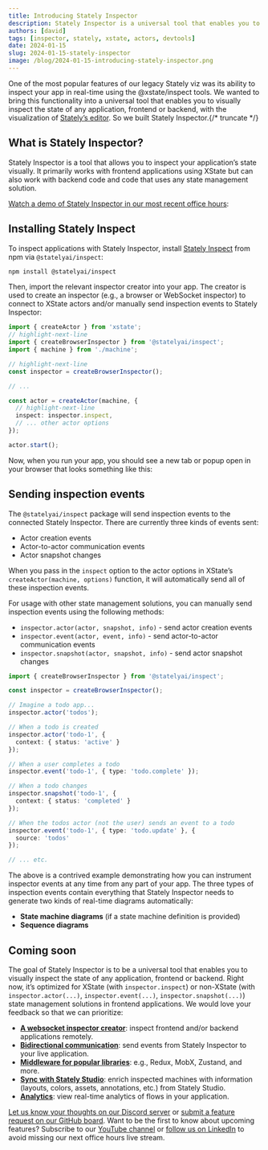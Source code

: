 ```yaml
---
title: Introducing Stately Inspector
description: Stately Inspector is a universal tool that enables you to visually inspect the state of any application, frontend or backend, with the visualization of Stately’s editor.
authors: [david]
tags: [inspector, stately, xstate, actors, devtools]
date: 2024-01-15
slug: 2024-01-15-stately-inspector
image: /blog/2024-01-15-introducing-stately-inspector.png
---
```


One of the most popular features of our legacy Stately viz was its ability to inspect your app in real-time using the @xstate/inspect tools. We wanted to bring this functionality into a universal tool that enables you to visually inspect the state of any application, frontend or backend, with the visualization of [Stately’s editor](https://state.new). So we built Stately Inspector.{/* truncate */}

## What is Stately Inspector?

Stately Inspector is a tool that allows you to inspect your application’s state visually. It primarily works with frontend applications using XState but can also work with backend code and code that uses any state management solution.

[Watch a demo of Stately Inspector in our most recent office hours](https://www.youtube.com/live/-Jf9N-EaUx0?feature=shared&t=408):

<YouTube id="-Jf9N-EaUx0"/>

## Installing Stately Inspect

To inspect applications with Stately Inspector, install [Stately Inspect](https://github.com/statelyai/inspect) from npm via `@statelyai/inspect`:

```bash
npm install @statelyai/inspect
```

Then, import the relevant inspector creator into your app. The creator is used to create an inspector (e.g., a browser or WebSocket inspector) to connect to XState actors and/or manually send inspection events to Stately Inspector:

```ts
import { createActor } from 'xstate';
// highlight-next-line
import { createBrowserInspector } from '@statelyai/inspect';
import { machine } from './machine';

// highlight-next-line
const inspector = createBrowserInspector();

// ...

const actor = createActor(machine, {
  // highlight-next-line
  inspect: inspector.inspect,
  // ... other actor options
});

actor.start();
```

Now, when you run your app, you should see a new tab or popup open in your browser that looks something like this:

<p>
  <ThemedImage
    alt="The Stately Inspector view, showing a state machine for the pizza ordering process. The current state and available event is highlighted in green."
    sources={{
      light: '/blog/2024-01-15-introducing-stately-inspector/inspector.png',
      dark: '/blog/2024-01-15-introducing-stately-inspector/inspector-dm.png',
    }}
  />
</p>


## Sending inspection events

The `@statelyai/inspect` package will send inspection events to the connected Stately Inspector. There are currently three kinds of events sent:

- Actor creation events
- Actor-to-actor communication events
- Actor snapshot changes

When you pass in the `inspect` option to the actor options in XState’s `createActor(machine, options)` function, it will automatically send all of these inspection events.

For usage with other state management solutions, you can manually send inspection events using the following methods:

- `inspector.actor(actor, snapshot, info)` - send actor creation events
- `inspector.event(actor, event, info)` - send actor-to-actor communication events
- `inspector.snapshot(actor, snapshot, info)` - send actor snapshot changes

```ts
import { createBrowserInspector } from '@statelyai/inspect';

const inspector = createBrowserInspector();

// Imagine a todo app...
inspector.actor('todos');

// When a todo is created
inspector.actor('todo-1', {
  context: { status: 'active' }
});

// When a user completes a todo
inspector.event('todo-1', { type: 'todo.complete' });

// When a todo changes
inspector.snapshot('todo-1', {
  context: { status: 'completed' }
});

// When the todos actor (not the user) sends an event to a todo
inspector.event('todo-1', { type: 'todo.update' }, {
  source: 'todos'
});

// ... etc.

```

The above is a contrived example demonstrating how you can instrument inspector events at any time from any part of your app. The three types of inspection events contain everything that Stately Inspector needs to generate two kinds of real-time diagrams automatically:

- **State machine diagrams** (if a state machine definition is provided)
- **Sequence diagrams**

<p>
  <ThemedImage
    alt="The Stately Inspector view, showing a state machine and a sequence diagram for the pizza ordering process side-by-side."
    sources={{
      light: '/blog/2024-01-15-introducing-stately-inspector/machine-and-sequence-diagram.png',
      dark: '/blog/2024-01-15-introducing-stately-inspector/machine-and-sequence-diagram-dm.png',
    }}
  />
</p>


## Coming soon

The goal of Stately Inspector is to be a universal tool that enables you to visually inspect the state of any application, frontend or backend. Right now, it’s optimized for XState (with `inspector.inspect`) or non-XState (with `inspector.actor(...)`, `inspector.event(...)`, `inspector.snapshot(...)`) state management solutions in frontend applications. We would love your feedback so that we can prioritize:

- **[A websocket inspector creator](https://github.com/statelyai/feedback/issues/387)**: inspect frontend and/or backend applications remotely.
- **[Bidirectional communication](https://github.com/statelyai/feedback/issues/388)**: send events from Stately Inspector to your live application.
- **[Middleware for popular libraries](https://github.com/statelyai/feedback/issues/389)**: e.g., Redux, MobX, Zustand, and more.
- **[Sync with Stately Studio](https://github.com/statelyai/feedback/issues/390)**: enrich inspected machines with information (layouts, colors, assets, annotations, etc.) from Stately Studio.
- **[Analytics](https://github.com/statelyai/feedback/issues/391)**: view real-time analytics of flows in your application.

[Let us know your thoughts on our Discord server](https://discord.stately.ai) or [submit a feature request on our GitHub board](https://feedback.stately.ai). Want to be the first to know about upcoming features? Subscribe to our [YouTube channel](https://www.youtube.com/@Statelyai) or [follow us on LinkedIn](https://www.linkedin.com/company/statelyai/) to avoid missing our next office hours live stream.
